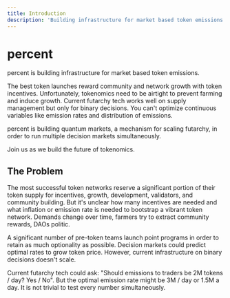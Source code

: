 ```yaml
---
title: Introduction
description: 'Building infrastructure for market based token emissions'
---
```


# percent

percent is building infrastructure for market based token emissions.

The best token launches reward community and network growth with token incentives. Unfortunately, tokenomics need to be airtight to prevent farming and induce growth. Current futarchy tech works well on supply management but only for binary decisions. You can't optimize continuous variables like emission rates and distribution of emissions.

percent is building quantum markets, a mechanism for scaling futarchy, in order to run multiple decision markets simultaneously.

Join us as we build the future of tokenomics.

## The Problem

The most successful token networks reserve a significant portion of their token supply for incentives, growth, development, validators, and community building. But it's unclear how many incentives are needed and what inflation or emission rate is needed to bootstrap a vibrant token network. Demands change over time, farmers try to extract community rewards, DAOs politic.

A significant number of pre-token teams launch point programs in order to retain as much optionality as possible. Decision markets could predict optimal rates to grow token price. However, current infrastructure on binary decisions doesn't scale.

Current futarchy tech could ask: "Should emissions to traders be 2M tokens / day? Yes / No". But the optimal emission rate might be 3M / day or 1.5M a day. It is not trivial to test every number simultaneously.
